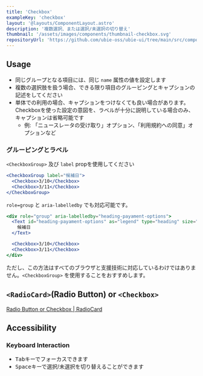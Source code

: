 ```yaml
---
title: 'Checkbox'
exampleKey: 'checkbox'
layout: '@layouts/ComponentLayout.astro'
description: '複数選択、または選択/未選択の切り替え'
thumbnail: '/assets/images/components/thumbnail-checkbox.svg'
repositoryUrl: 'https://github.com/ubie-oss/ubie-ui/tree/main/src/components/Checkbox'
---
```


## Usage

- 同じグループとなる項目には、同じ `name` 属性の値を設定します
- 複数の選択肢を扱う場合、できる限り項目のグルーピングとキャプションの記述をしてください
- 単体での利用の場合、キャプションをつけなくても良い場合があります。Checkboxを使った設定の意図を、ラベルが十分に説明している場合のみ、キャプションは省略可能です
  - 例: 「ニュースレータの受け取り」オプション、「利用規約への同意」オプションなど

### グルーピングとラベル

`<CheckboxGroup>` 及び `label` propを使用してください

```jsx
<CheckboxGroup label="候補日">
  <Checkbox>3/10</Checkbox>
  <Checkbox>3/11</Checkbox>
</CheckboxGroup>
```

`role=group` と `aria-labelledby` でも対応可能です。

```jsx
<div role="group" aria-labelledby="heading-payament-options">
  <Text id="heading-payament-options" as="legend" type="heading" size="xs">
    候補日
  </Text>

  <Checkbox>3/10</Checkbox>
  <Checkbox>3/11</Checkbox>
</div>
```

ただし、この方法はすべてのブラウザと支援技術に対応しているわけではありません。`<CheckboxGroup>` を使用することをおすすめします。

## `<RadioCard>`(Radio Button) or `<Checkbox>`

[Radio Button or Checkbox | RadioCard](/components/radio-card#radiocardradio-button-or-checkbox)

## Accessibility

### Keyboard Interaction

- <kbd>Tab</kbd>キーでフォーカスできます
- <kbd>Space</kbd>キーで選択/未選択を切り替えることができます
